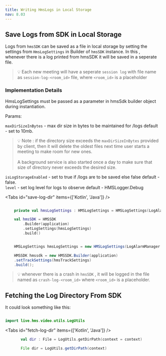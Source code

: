 ```yaml
---
title: Writing HmsLogs in Local Storage
nav: 8.03
---
```


## Save Logs from SDK in Local Storage

Logs from `hmsSDK` can be saved as a file in local storage by setting the settings from `HmsLogSettings` in Builder of `hmsSDK` instance.
In this , whenever there is a log printed from hmsSDK it will be saved in a seperate file. 


> 💡 Each new meeting will have a seperate `session log` with file name as `session-log-<room_id>` file, where `<room_id>` is a placeholder


### Implementation Details

HmsLogSettings must be passed as a parameter in hmsSdk builder object during instantiation.

Params:

`maxDirSizeInBytes` - max dir size in bytes to be maintained for /logs default - set to 10mb. <br />
> 💡 Note : if the directory size exceeds the `maxDirSizeInBytes` provided by client, then it will delete the oldest files next time user starts a meeting to make room for new ones. <br /><br /> A background service is also started once a day to make sure that size of directory never exceeds the desired size.

`isLogStorageEnabled` - set to true if /logs are to be saved else false default - false. <br />
`level` - set log level for logs to observe default - HMSLogger.Debug <br />
 
<Tabs id="save-log-dir" items={['Kotlin', 'Java']} />

<Tab id='save-log-dir-0'>

``` kotlin 

    private val hmsLogSettings : HMSLogSettings = HMSLogSettings(LogAlarmManager.DEFAULT_DIR_SIZE,true)

    val hmsSDK = HMSSDK
        .Builder(application)
        .setLogSettings(hmsLogSettings)
        .build()

```
</Tab>

<Tab id='save-log-dir-1'>

``` java 

    HMSLogSettings hmsLogSettings = new HMSLogSettings(LogAlarmManager.DEFAULT_DIR_SIZE,true, HMSLogger.LogLevel.DEBUG);

    HMSSDK hmssdk = new HMSSDK.Builder(application)
    .setTrackSettings(hmsTrackSettings)
    .build();

```
</Tab>

> 💡 whenever there is a crash in `hmsSDK` , it will be logged in the file named as `crash-log-<room_id>` where `<room_id>` is a placeholder.

## Fetching the Log Directory From SDK

It could look something like this:

```kotlin

import live.hms.video.utils.LogUtils

```

<Tabs id="fetch-log-dir" items={['Kotlin', 'Java']} />

<Tab id='fetch-log-dir-0'>

```kotlin
       val dir : File = LogUtils.getDirPath(context = context)
```
</Tab>
<Tab id='fetch-log-dir-1'>

```java
       File dir = LogUtils.getDirPath(context)
```

</Tab>